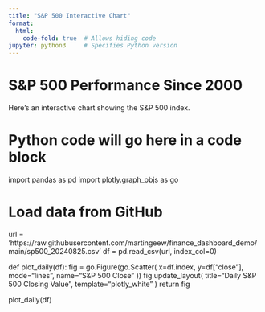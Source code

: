 ```yaml
---
title: "S&P 500 Interactive Chart"
format:
  html:
    code-fold: true  # Allows hiding code
jupyter: python3     # Specifies Python version
---
```


# S&P 500 Performance Since 2000

Here's an interactive chart showing the S&P 500 index.

# Python code will go here in a code block
import pandas as pd
import plotly.graph_objs as go

# Load data from GitHub
url = 'https://raw.githubusercontent.com/martingeew/finance_dashboard_demo/main/sp500_20240825.csv'
df = pd.read_csv(url, index_col=0)

def plot_daily(df):
    fig = go.Figure(go.Scatter(
        x=df.index,
        y=df["close"],
        mode="lines",
        name="S&P 500 Close"
    ))
    fig.update_layout(
        title="Daily S&P 500 Closing Value",
        template="plotly_white"
    )
    return fig

plot_daily(df)